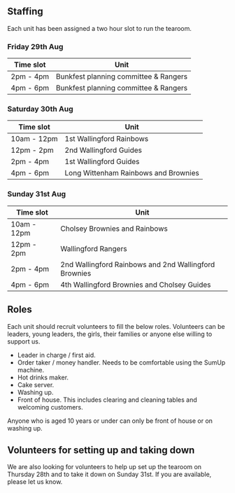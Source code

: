 ## Staffing

Each unit has been assigned a two hour slot to run the tearoom.  

:::panel-tabset

### Friday 29th Aug

| Time slot | Unit |
|---|------|
| 2pm - 4pm | Bunkfest planning committee & Rangers |
| 4pm - 6pm | Bunkfest planning committee & Rangers |

### Saturday 30th Aug

| Time slot | Unit |
|---|------|
| 10am - 12pm | 1st Wallingford Rainbows |
| 12pm - 2pm | 2nd Wallingford Guides |
| 2pm - 4pm | 1st Wallingford Guides |
| 4pm - 6pm | Long Wittenham Rainbows and Brownies |

### Sunday 31st Aug

| Time slot | Unit 
|---|------|
| 10am - 12pm | Cholsey Brownies and Rainbows |
| 12pm - 2pm | Wallingford Rangers |
| 2pm - 4pm | 2nd Wallingford Rainbows and 2nd Wallingford Brownies |
| 4pm - 6pm | 4th Wallingford Brownies and Cholsey Guides |

:::

## Roles

Each unit should recruit volunteers to fill the below roles. Volunteers can be leaders, young leaders, the girls, their families or anyone else willing to support us.

- Leader in charge / first aid.
- Order taker / money handler. Needs to be comfortable using the SumUp machine.
- Hot drinks maker.
- Cake server.
- Washing up.
- Front of house. This includes clearing and cleaning tables and welcoming customers.

Anyone who is aged 10 years or under can only be front of house or on washing up.

## Volunteers for setting up and taking down

We are also looking for volunteers to help up set up the tearoom on Thursday 28th and to take it down on Sunday 31st. If you are available, please let us know.